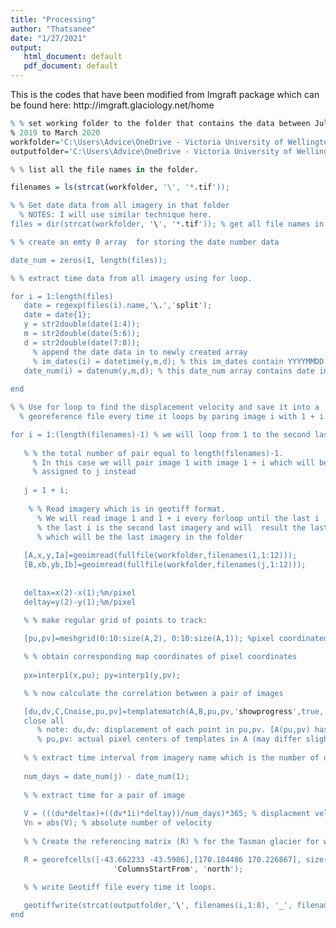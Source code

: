 ---
title: "Processing"
author: "Thatsanee"
date: "1/27/2021"
output:
   html_document: default
   pdf_document: default
---

This is the codes that have been modified from Imgraft package which can be found here: http://imgraft.glaciology.net/home

```{r error=TRUE, message=FALSE, warning=FALSE, comment=FALSE, results='hide', eval=FALSE}
% % set working folder to the folder that contains the data between July
% 2019 to March 2020
workfolder='C:\Users\Advice\OneDrive - Victoria University of Wellington - STUDENT\GISC 511\ImGraft\Tasman_Jul_2019 - March 2020 UTM';
outputfolder='C:\Users\Advice\OneDrive - Victoria University of Wellington - STUDENT\GISC 511\ImGraft\Tasman_Jul_2019 - March 2020 UTM\Velocity\Compared with the first scence';

% % list all the file names in the folder.

filenames = ls(strcat(workfolder, '\', '*.tif'));

% % Get date data from all imagery in that folder
  % NOTES: I will use similar technique here.
files = dir(strcat(workfolder, '\', '*.tif')); % get all file names in the "struct array" format.

% % create an emty 0 array  for storing the date number data

date_num = zeros(1, length(files));

% % extract time data from all imagery using for loop.

for i = 1:length(files)
   date = regexp(files(i).name,'\.','split');
   date = date{1};
   y = str2double(date(1:4));
   m = str2double(date(5:6));
   d = str2double(date(7:8));
     % append the date data in to newly created array 
     % im_dates(i) = datetime(y,m,d); % this im_dates contain YYYYMMDD format
   date_num(i) = datenum(y,m,d); % this date_num array contains date in number format which can be calculate (minus) and return the number of days.
       
end

% % Use for loop to find the displacement velocity and save it into a
  % georeference file every time it loops by paring image i with 1 + i. 

for i = 1:(length(filenames)-1) % we will loop from 1 to the second last number of imager (Pairing 1 and 1 + i)
   
   % % the total number of pair equal to length(filenames)-1.
     % In this case we will pair image 1 with image 1 + i which will be
     % assigned to j instead 
      
   j = 1 + i;
    
    % % Read imagery which is in geotiff format.
      % We will read image 1 and 1 + i every forloop until the last i
      % the last i is the second last imagery and will  result the last j
      % which will be the last imagery in the folder
    
   [A,x,y,Ia]=geoimread(fullfile(workfolder,filenames(1,1:12)));
   [B,xb,yb,Ib]=geoimread(fullfile(workfolder,filenames(j,1:12)));
    
      
   deltax=x(2)-x(1);%m/pixel
   deltay=y(2)-y(1);%m/pixel

   % % make regular grid of points to track:
    
   [pu,pv]=meshgrid(0:10:size(A,2), 0:10:size(A,1)); %pixel coordinated

   % % obtain corresponding map coordinates of pixel coordinates
    
   px=interp1(x,pu); py=interp1(y,pv);

   % % now calculate the correlation between a pair of images

   [du,dv,C,Cnoise,pu,pv]=templatematch(A,B,pu,pv,'showprogress',true,'method','oc');
   close all
      % note: du,dv: displacement of each point in pu,pv. [A(pu,pv) has moved to B(pu+du,pv+dv)]
      % pu,pv: actual pixel centers of templates in A (may differ slightly from inputs because of rounding).
    
   % % extract time interval from imagery name which is the number of days
    
   num_days = date_num(j) - date_num(1);
    
   % % extract time for a pair of image 
    
   V = (((du*deltax)+((dv*1i)*deltay))/num_days)*365; % displacment velocity per year
   Vn = abs(V); % absolute number of velocity
    
   % % Create the referencing matrix (R) % for the Tasman glacier for writing Geotiff file.

   R = georefcells([-43.662233 -43.5986],[170.184486 170.226867], size(Vn), ...
                       'ColumnsStartFrom', 'north');

   % % write Geotiff file every time it loops. 
    
   geotiffwrite(strcat(outputfolder,'\', filenames(i,1:8), '_', filenames(j,1:8), '.tif'),Vn,R)
end
```

